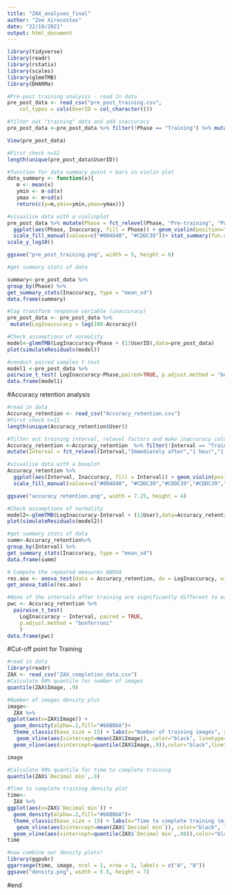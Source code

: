 ---
title: "ZAX_analyses_final"
author: "Zoe Xirocostas"
date: "22/10/2021"
output: html_document
---

```{r}
library(tidyverse)
library(readr)
library(rstatix)
library(scales)
library(glmmTMB)
library(DHARMa)

#Pre-post training analysis - read in data
pre_post_data <- read_csv("pre_post_training.csv", 
    col_types = cols(UserID = col_character()))

#filter out "training" data and add inaccuracy
pre_post_data <-pre_post_data %>% filter(!Phase == "Training") %>% mutate(Inaccuracy = (100-Accuracy))

View(pre_post_data)

#First check n=52
length(unique(pre_post_data$UserID))
```
```{r}
#function for data summary point + bars in violin plot
data_summary <- function(x){
   m <- mean(x)
   ymin <- m-sd(x)
   ymax <- m+sd(x)
   return(c(y=m,ymin=ymin,ymax=ymax))}

#visualise data with a violinplot
pre_post_data %>% mutate(Phase = fct_relevel(Phase, "Pre-training", "Post-training")) %>% 
  ggplot(aes(Phase, Inaccuracy, fill = Phase)) + geom_violin(position="dodge", alpha = .5) + theme_classic(base_size = 20) + ylab("Average inaccuracy (%)") + theme(legend.position ="none")+
  scale_fill_manual(values=c("#004D40", "#CDDC39"))+ stat_summary(fun.data=data_summary) +
scale_y_log10()

ggsave("pre_post_training.png", width = 5, height = 6) 
```
```{r}
#get summary stats of data

summary<-pre_post_data %>%
group_by(Phase) %>%
get_summary_stats(Inaccuracy, type = "mean_sd")
data.frame(summary)
```
```{r}
#log transform response variable (inaccuracy)
pre_post_data <- pre_post_data %>%
 mutate(LogInaccuracy = log(100-Accuracy))

#Check assumptions of normality
model<-glmmTMB(LogInaccuracy~Phase + (1|UserID),data=pre_post_data)
plot(simulateResiduals(model))

#conduct paired samples t-test
model1 <-pre_post_data %>%
pairwise_t_test( LogInaccuracy~Phase,paired=TRUE, p.adjust.method = "bonferroni" ) 
data.frame(model1)
```

#Accuracy retention analysis
```{r}
#read in data
Accuracy_retention <- read_csv("Accuracy_retention.csv")
#First check n=11
length(unique(Accuracy_retention$User))
```
```{r}
#filter out training interval, relevel factors and make inaccuracy columns
Accuracy_retention <-Accuracy_retention  %>% filter(!Interval == "Training") %>% 
mutate(Interval = fct_relevel(Interval,"Immediately after","1 hour","1 day","1 week","1 month","3 months")) %>% mutate(Inaccuracy=(100-Accuracy)) %>% mutate(LogInaccuracy=log(Inaccuracy))

#visualise data with a boxplot
Accuracy_retention %>%
  ggplot(aes(Interval, Inaccuracy, fill = Interval)) + geom_violin(position="dodge", alpha = .5) + theme_classic(base_size = 20) + ylab("Average accuracy (%)")+ xlab("Time since initial training") + theme(legend.position ="none")+ stat_summary(fun.data=data_summary)+
  scale_fill_manual(values=c("#004D40", "#CDDC39","#CDDC39","#CDDC39","#CDDC39","#CDDC39")) + scale_x_discrete(labels = wrap_format(10)) + scale_y_log10()

ggsave("accuracy retention.png", width = 7.25, height = 4)
```
```{r}
#Check assumptions of normality
model2<-glmmTMB(LogInaccuracy~Interval + (1|User),data=Accuracy_retention)
plot(simulateResiduals(model2))

#get summary stats of data
summ<-Accuracy_retention%>%
group_by(Interval) %>%
get_summary_stats(Inaccuracy, type = "mean_sd")
data.frame(summ)
```

```{r}
# Compute the repeated measures ANOVA
res.aov <- anova_test(data = Accuracy_retention, dv = LogInaccuracy, wid = User, within = Interval)
get_anova_table(res.aov)

#None of the intervals after training are significantly different to each other!
pwc <- Accuracy_retention %>%
  pairwise_t_test(
    LogInaccuracy ~ Interval, paired = TRUE,
    p.adjust.method = "bonferroni"
    )
data.frame(pwc)
```

#Cut-off point for Training

```{r}
#read in data
library(readr)
ZAX <- read_csv("ZAX_completion_data.csv")
#Calculate 90% quantile for number of images
quantile(ZAX$Image, .9)
```
```{r}
#Number of images density plot
image<- 
  ZAX %>% 
ggplot(aes(x=ZAX$Image)) + 
  geom_density(alpha=.2,fill="#66BB6A")+
  theme_classic(base_size = 15) + labs(x="Number of training images", y="Proportion of participants") +
   geom_vline(aes(xintercept=mean(ZAX$Image)), color="black", linetype="solid", size=1)+
  geom_vline(aes(xintercept=quantile(ZAX$Image,.9)),color="black",linetype="dashed", size=1)

image
```
```{r}
#Calculate 90% quantile for time to complete training
quantile(ZAX$`Decimal min`,.9)
```
```{r}
#Time to complete training density plot
time<- 
  ZAX %>% 
ggplot(aes(x=ZAX$`Decimal min`)) + 
  geom_density(alpha=.2,fill="#66BB6A")+
  theme_classic(base_size = 15) + labs(x="Time to complete training (minutes)", y="Proportion of participants") +
   geom_vline(aes(xintercept=mean(ZAX$`Decimal min`)), color="black", linetype="solid", size=1)+
  geom_vline(aes(xintercept=quantile(ZAX$`Decimal min`,.90)),color="black",linetype="dashed", size=1)
time
```
```{r}
#now combine our density plots!
library(ggpubr)
ggarrange(time, image, ncol = 1, nrow = 2, labels = c("A", "B"))
ggsave("density.png", width = 5.5, height = 7)
```
#end


